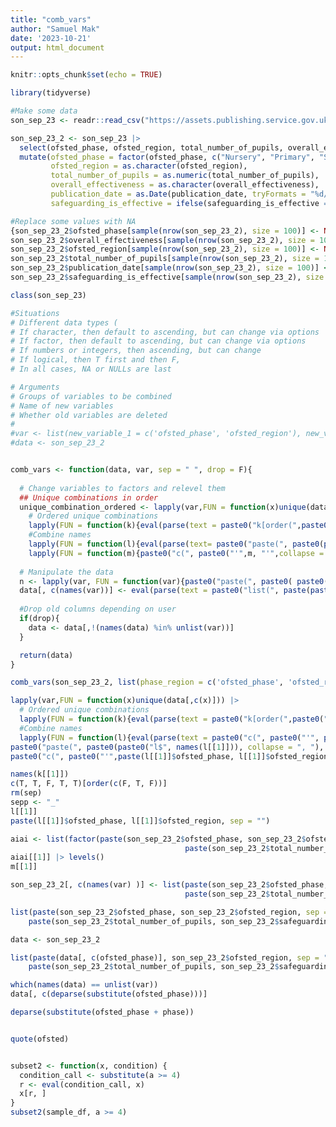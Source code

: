 ```yaml
---
title: "comb_vars"
author: "Samuel Mak"
date: '2023-10-21'
output: html_document
---
```


```r
knitr::opts_chunk$set(echo = TRUE)

library(tidyverse)
```


```r
#Make some data 
son_sep_23 <- readr::read_csv("https://assets.publishing.service.gov.uk/media/65265dd7aea2d0000d219b3e/Management_information_-_state-funded_schools_-_latest_inspections_at_30_Sep_2023.csv") |> janitor::clean_names() |> as_tibble()

son_sep_23_2 <- son_sep_23 |> 
  select(ofsted_phase, ofsted_region, total_number_of_pupils, overall_effectiveness, publication_date, safeguarding_is_effective) |> 
  mutate(ofsted_phase = factor(ofsted_phase, c("Nursery", "Primary", "Secondary", "PRU", "Special")),
         ofsted_region = as.character(ofsted_region),
         total_number_of_pupils = as.numeric(total_number_of_pupils),
         overall_effectiveness = as.character(overall_effectiveness),
         publication_date = as.Date(publication_date, tryFormats = "%d/%m/%Y"),
         safeguarding_is_effective = ifelse(safeguarding_is_effective == "Yes", T, F))

#Replace some values with NA
{son_sep_23_2$ofsted_phase[sample(nrow(son_sep_23_2), size = 100)] <- NA
son_sep_23_2$overall_effectiveness[sample(nrow(son_sep_23_2), size = 100)] <- NA
son_sep_23_2$ofsted_region[sample(nrow(son_sep_23_2), size = 100)] <- NA
son_sep_23_2$total_number_of_pupils[sample(nrow(son_sep_23_2), size = 100)] <- NA
son_sep_23_2$publication_date[sample(nrow(son_sep_23_2), size = 100)] <- NA
son_sep_23_2$safeguarding_is_effective[sample(nrow(son_sep_23_2), size = 100)] <- NA}

```

```r
class(son_sep_23)
```

```r
#Situations
# Different data types (
# If character, then default to ascending, but can change via options
# If factor, then default to ascending, but can change via options
# If numbers or integers, then ascending, but can change
# If logical, then T first and then F,
# In all cases, NA or NULLs are last

# Arguments
# Groups of variables to be combined
# Name of new variables
# Whether old variables are deleted 
# 
#var <- list(new_variable_1 = c('ofsted_phase', 'ofsted_region'), new_variable_2 = c('overall_effectiveness', 'safeguarding_is_effective', "total_number_of_pupils"))
#data <- son_sep_23_2


comb_vars <- function(data, var, sep = " ", drop = F){
  
  # Change variables to factors and relevel them
  ## Unique combinations in order
  unique_combination_ordered <- lapply(var,FUN = function(x)unique(data[,c(x)])) |> 
    # Ordered unique combinations
    lapply(FUN = function(k){eval(parse(text = paste0("k[order(",paste0("k$", names(k), collapse = ", "), "),]")))}) |> 
    #Combine names 
    lapply(FUN = function(l){eval(parse(text= paste0("paste(", paste0(paste0("l$", names(l)), collapse = ", "), ", sep = sep)")))}) |> 
    lapply(FUN = function(m){paste0("c(", paste0("'",m, "'",collapse = ","), ")")})
  
  # Manipulate the data
  n <- lapply(var, FUN = function(var){paste0("paste(", paste0( paste0("data$", var), collapse = ", "), ", sep = sep)")})
  data[, c(names(var))] <- eval(parse(text = paste0("list(", paste(paste0("factor(",n, ",",unique_combination_ordered, ")"), collapse  = ", "), ")")))
  
  #Drop old columns depending on user
  if(drop){
    data <- data[,!(names(data) %in% unlist(var))]
  }

  return(data)
}

comb_vars(son_sep_23_2, list(phase_region = c('ofsted_phase', 'ofsted_region'), oe_safeguarding_size = c('overall_effectiveness', 'safeguarding_is_effective', "total_number_of_pupils")), drop = T)

lapply(var,FUN = function(x)unique(data[,c(x)])) |> 
  # Ordered unique combinations
  lapply(FUN = function(k){eval(parse(text = paste0("k[order(",paste0("k$", names(k), collapse = ", "), "),]")))}) |> 
  #Combine names 
  lapply(FUN = function(l){eval(parse(text = paste0("c(", paste0("'", paste0("paste(", paste0(paste0("l$", names(l)), collapse = ", "), ", sep = sepp)")))}) 
paste0("paste(", paste0(paste0("l$", names(l[[1]])), collapse = ", "), ", sep = sepp)")
paste0("c(", paste0("'",paste(l[[1]]$ofsted_phase, l[[1]]$ofsted_region, sep = sepp),  "'",collapse = ","), ")")
```


```r
names(k[[1]])
c(T, T, F, T, T)[order(c(F, T, F))]
rm(sep)
sepp <- "_"
l[[1]]
paste(l[[1]]$ofsted_phase, l[[1]]$ofsted_region, sep = "")

aiai <- list(factor(paste(son_sep_23_2$ofsted_phase, son_sep_23_2$ofsted_region, sep = "_"), m[[1]]), 
                                       paste(son_sep_23_2$total_number_of_pupils, son_sep_23_2$safeguarding_is_effective, sep = ""))
aiai[[1]] |> levels()
m[[1]]
```


```r
son_sep_23_2[, c(names(var) )] <- list(paste(son_sep_23_2$ofsted_phase, son_sep_23_2$ofsted_region, sep = ""), 
                                       paste(son_sep_23_2$total_number_of_pupils, son_sep_23_2$safeguarding_is_effective, sep = ""))

list(paste(son_sep_23_2$ofsted_phase, son_sep_23_2$ofsted_region, sep = ""), 
    paste(son_sep_23_2$total_number_of_pupils, son_sep_23_2$safeguarding_is_effective, sep = ""))

data <- son_sep_23_2

list(paste(data[, c(ofsted_phase)], son_sep_23_2$ofsted_region, sep = ""), 
    paste(son_sep_23_2$total_number_of_pupils, son_sep_23_2$safeguarding_is_effective, sep = ""))

which(names(data) == unlist(var))
data[, c(deparse(substitute(ofsted_phase)))]

deparse(substitute(ofsted_phase + phase))


quote(ofsted)


subset2 <- function(x, condition) {
  condition_call <- substitute(a >= 4)
  r <- eval(condition_call, x)
  x[r, ]
}
subset2(sample_df, a >= 4)
```
















